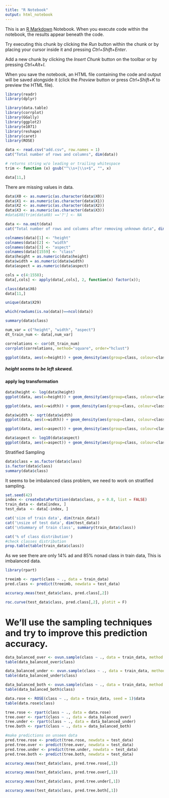 ```yaml
---
title: "R Notebook"
output: html_notebook
---
```


This is an [R Markdown](http://rmarkdown.rstudio.com) Notebook. When you execute code within the notebook, the results appear beneath the code. 

Try executing this chunk by clicking the *Run* button within the chunk or by placing your cursor inside it and pressing *Ctrl+Shift+Enter*. 


Add a new chunk by clicking the *Insert Chunk* button on the toolbar or by pressing *Ctrl+Alt+I*.

When you save the notebook, an HTML file containing the code and output will be saved alongside it (click the *Preview* button or press *Ctrl+Shift+K* to preview the HTML file).
```r
library(readr)
library(dplyr)

library(data.table)
library(corrplot)
library(GGally)
library(ggplot2)
library(e1071)
library(reshape)
library(caret)
library(ROSE)
```

```r
data <- read.csv("add.csv", row.names = 1)
cat("Total number of rows and columns", dim(data))
```

```r
# returns string w/o leading or trailing whitespace
trim <- function (x) gsub("^\\s+|\\s+$", "", x)
```

```r
data[11,]
```
There are missing values in data.

```r
data$X0 <- as.numeric(as.character(data$X0))
data$X1 <- as.numeric(as.character(data$X1))
data$X2 <- as.numeric(as.character(data$X2))
data$X3 <- as.numeric(as.character(data$X3))
#data$X0[trim(dataX0) =='?'] <- NA


```



```r
data <- na.omit(data)
cat("Total number of rows and columns after removing unknown data", dim(data))
```

```r
colnames(data)[1] <- "height"
colnames(data)[2] <- "width"
colnames(data)[3] <- "aspect"
colnames(data)[1559] <- "class"
data$height = as.numeric(data$height)
data$width = as.numeric(data$width)
data$aspect = as.numeric(data$aspect)

```


```r
cols = c(4:1558);    
data[,cols] <- apply(data[,cols], 2, function(x) factor(x));

```

```r
class(data$X6)
data[11,]
```

```r
unique(data$X29)
```

```r
which(rowSums(is.na(data))==ncol(data))
```

```r
summary(data$class)
```

```r
num_var = c("height", "width", "aspect")
dt_train_num <- data[,num_var]
```

```r
correlations <- cor(dt_train_num)
corrplot(correlations, method="square", order="hclust")
```

```r

ggplot(data, aes(x=height)) + geom_density(aes(group=class, colour=class, fill=class), alpha=0.3)
```
##### height seems to be left skewed. 

#### apply log transformation
```r
data$height <- log(data$height)
ggplot(data, aes(x=height)) + geom_density(aes(group=class, colour=class, fill=class), alpha=0.3)
```

```r
ggplot(data, aes(x=width)) + geom_density(aes(group=class, colour=class, fill=class), alpha=0.3)
```

```r
data$width <- sqrt(data$width)
ggplot(data, aes(x=width)) + geom_density(aes(group=class, colour=class, fill=class), alpha=0.3)
```

```r
ggplot(data, aes(x=aspect)) + geom_density(aes(group=class, colour=class, fill=class), alpha=0.3)
```

```r
data$aspect <- log10(data$aspect)
ggplot(data, aes(x=aspect)) + geom_density(aes(group=class, colour=class, fill=class), alpha=0.3)
```



Stratified Sampling
```r
data$class = as.factor(data$class)
is.factor(data$class)
summary(data$class)
```
It seems to be imbalanced class problem, we need to work on stratified sampling.
```r
set.seed(42)
index <- createDataPartition(data$class, p = 0.8, list = FALSE)
train_data <- data[index, ]
test_data  <- data[-index, ]
```

```r
cat('size of train data', dim(train_data))
cat('\nsize of test data', dim(test_data))
cat('\nSummary of train class', summary(train_data$class))
```

```r
cat('% of class distribution')
#check classes distribution
prop.table(table(train_data$class))
```


As we see there are only 14% ad and 85% nonad class in train data, This is imbalanced data.
```r
library(rpart)

treeimb <- rpart(class ~ ., data = train_data)
pred.class <- predict(treeimb, newdata = test_data)

```

```r
accuracy.meas(test_data$class, pred.class[,2])

```

```r
roc.curve(test_data$class, pred.class[,2], plotit = F)

```



# We’ll use the sampling techniques and try to improve this prediction accuracy.
```r
data_balanced_over <- ovun.sample(class ~ ., data = train_data, method = "over",N = 3166)$data
table(data_balanced_over$class)
```

```r
data_balanced_under <- ovun.sample(class ~ ., data = train_data, method = "under", N = 610, seed = 1)$data
table(data_balanced_under$class)
```

```r
data_balanced_both <- ovun.sample(class ~ ., data = train_data, method = "both", p=0.5, N=1200, seed = 1)$data
table(data_balanced_both$class)
```

```r
data.rose <- ROSE(class ~ ., data = train_data, seed = 1)$data
table(data.rose$class)
```

```r

tree.rose <- rpart(class ~ ., data = data.rose)
tree.over <- rpart(class ~ ., data = data_balanced_over)
tree.under <- rpart(class ~ ., data = data_balanced_under)
tree.both <- rpart(class ~ ., data = data_balanced_both)


```

```r

#make predictions on unseen data
pred.tree.rose <- predict(tree.rose, newdata = test_data)
pred.tree.over <- predict(tree.over, newdata = test_data)
pred.tree.under <- predict(tree.under, newdata = test_data)
pred.tree.both <- predict(tree.both, newdata = test_data)

```



```r
accuracy.meas(test_data$class, pred.tree.rose[,1])
```

```r
accuracy.meas(test_data$class, pred.tree.over[,1])
```

```r
accuracy.meas(test_data$class, pred.tree.under[,1])
```

```r
accuracy.meas(test_data$class, pred.tree.both[,1])
```

